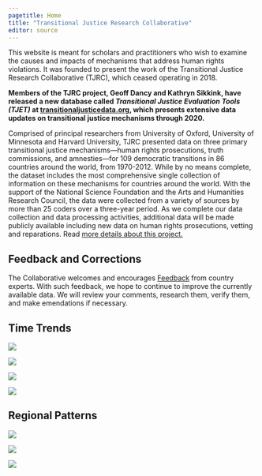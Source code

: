 ```yaml
---
pagetitle: Home
title: "Transitional Justice Research Collaborative"
editor: source
---
```


<!-- [transitionaljusticedata.com](https://www.transitionaljusticedata.com)  -->

This website is meant for scholars and practitioners who wish to examine the causes and impacts of mechanisms that address human rights violations. It was founded to present the work of the Transitional Justice Research Collaborative (TJRC), which ceased operating in 2018.

::: callout-important
**Members of the TJRC project, Geoff Dancy and Kathryn Sikkink, have released a new database called *Transitional Justice Evaluation Tools (TJET)* at [transitionaljusticedata.org](https://transitionaljusticedata.org), which presents extensive data updates on transitional justice mechanisms through 2020.**
:::

Comprised of principal researchers from University of Oxford, University of Minnesota and Harvard University, TJRC presented data on three primary transitional justice mechanisms---human rights prosecutions, truth commissions, and amnesties---for 109 democratic transitions in 86 countries around the world, from 1970-2012. While by no means complete, the dataset includes the most comprehensive single collection of information on these mechanisms for countries around the world. With the support of the National Science Foundation and the Arts and Humanities Research Council, the data were collected from a variety of sources by more than 25 coders over a three-year period. As we complete our data collection and data processing activities, additional data will be made publicly available including new data on human rights prosecutions, vetting and reparations. Read [more details about this project.](about.html)

## Feedback and Corrections

The Collaborative welcomes and encourages [Feedback](feedback.html) from country experts. With such feedback, we hope to continue to improve the currently available data. We will review your comments, research them, verify them, and make emendations if necessary.

## Time Trends

![](images/dcp_guilt.jpg)

![](images/int_pros.jpg)

![](images/am_chal.jpg)

![](images/tc_strength.jpg)

## Regional Patterns

![](images/dcp2_pie.jpg)

![](images/am2_pie.jpg)

![](images/tc2_pie.jpg)
